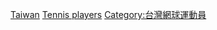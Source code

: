 [[Category:各國奧運網球運動員|Taiwan]]
[[Category:台灣夏季奧運運動員|Tennis players]]
[[Category:台灣網球運動員|Category:台灣網球運動員]]